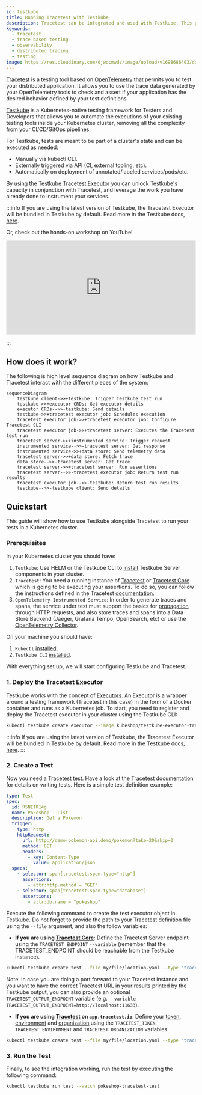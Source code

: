 ```yaml
---
id: testkube
title: Running Tracetest with Testkube
description: Tracetest can be integrated and used with Testkube. This guide shows running Tracetest tests from Testkube.
keywords:
  - tracetest
  - trace-based testing
  - observability
  - distributed tracing
  - testing
image: https://res.cloudinary.com/djwdcmwdz/image/upload/v1698686403/docs/Blog_Thumbnail_14_rsvkmo.jpg
---
```


[Tracetest](https://tracetest.io/) is a testing tool based on [OpenTelemetry](https://opentelemetry.io/) that permits you to test your distributed application. It allows you to use the trace data generated by your OpenTelemetry tools to check and assert if your application has the desired behavior defined by your test definitions.

[Testkube](https://testkube.io/) is a Kubernetes-native testing framework for Testers and Developers that allows you to automate the executions of your existing testing tools inside your Kubernetes cluster, removing all the complexity from your CI/CD/GitOps pipelines.

For Testkube, tests are meant to be part of a cluster's state and can be executed as needed:

- Manually via kubectl CLI.
- Externally triggered via API (CI, external tooling, etc).
- Automatically on deployment of annotated/labeled services/pods/etc.

By using the [Testkube Tracetest Executor](https://github.com/kubeshop/testkube-executor-tracetest) you can unlock Testkube's capacity in conjunction with Tracetest, and leverage the work you have already done to instrument your services.

:::info
If you are using the latest version of Testkube, the Tracetest Executor will be bundled in Testkube by default. Read more in the Testkube docs, [here](https://docs.testkube.io/test-types/executor-tracetest/).

Or, check out the hands-on workshop on YouTube!

<iframe width="100%" height="250" src="https://www.youtube.com/embed/nAp3zYgykok" title="YouTube video player" frameborder="0" allow="accelerometer; autoplay; clipboard-write; encrypted-media; gyroscope; picture-in-picture; web-share" allowfullscreen></iframe>

:::

## How does it work?

The following is high level sequence diagram on how Testkube and Tracetest interact with the different pieces of the system:

```mermaid
sequenceDiagram
    testkube client->>+testkube: Trigger Testkube test run
    testkube->>+executor CRDs: Get executor details
    executor CRDs-->>-testkube: Send details
    testkube->>+tracetest executor job: Schedules execution
    tracetest executor job->>+tracetest executor job: Configure Tracetest CLI
    tracetest executor job->>+tracetest server: Executes the Tracetest test run
    tracetest server->>+instrumented service: Trigger request
    instrumented service-->>-tracetest server: Get response
    instrumented service->>+data store: Send telemetry data
    tracetest server->>+data store: Fetch trace
    data store-->>-tracetest server: Get trace
    tracetest server->>+tracetest server: Run assertions
    tracetest server-->>-tracetest executor job: Return test run results
    tracetest executor job-->>-testkube: Return test run results
    testkube-->>-testkube client: Send details
```

## Quickstart

This guide will show how to use Testkube alongside Tracetest to run your tests in a Kubernetes cluster.

### Prerequisites

In your Kubernetes cluster you should have:

1. `Testkube`: Use HELM or the Testkube CLI to [install](https://kubeshop.github.io/testkube/installing) Testkube Server components in your cluster.
2. `Tracetest`: You need a running instance of [Tracetest](https://docs.tracetest.io/getting-started/installation/) or [Tracetest Core](https://docs.tracetest.io/core/getting-started/installation/) which is going to be executing your assertions. To do so, you can follow the instructions defined in the Tracetest [documentation](https://docs.tracetest.io/getting-started/overview).
3. `OpenTelemetry Instrumented Service`: In order to generate traces and spans, the service under test must support the basics for [propagation](https://opentelemetry.io/docs/reference/specification/context/api-propagators/) through HTTP requests, and also store traces and spans into a Data Store Backend (Jaeger, Grafana Tempo, OpenSearch, etc) or use the [OpenTelemetry Collector](https://docs.tracetest.io/configuration/overview#using-tracetest-without-a-trace-data-store).

On your machine you should have:

1. `Kubectl` [installed](https://kubernetes.io/docs/tasks/tools/).
2. `Testkube CLI` [installed](https://kubeshop.github.io/testkube/installing#1-installing-the-testkube-cli).

With everything set up, we will start configuring Testkube and Tracetest.

### 1. Deploy the Tracetest Executor

Testkube works with the concept of [Executors](https://kubeshop.github.io/testkube/test-types/executor-custom). An Executor is a wrapper around a testing framework (Tracetest in this case) in the form of a Docker container and runs as a Kubernetes job. To start, you need to register and deploy the Tracetest executor in your cluster using the Testkube CLI:

```bash
kubectl testkube create executor --image kubeshop/testkube-executor-tracetest:latest --types "tracetest/test" --name tracetest-executor --icon-uri icon --content-type string --content-type file-uri
```

:::info
If you are using the latest version of Testkube, the Tracetest Executor will be bundled in Testkube by default. Read more in the Testkube docs, [here](https://docs.testkube.io/test-types/executor-tracetest/).
:::

### 2. Create a Test

Now you need a Tracetest test. Have a look at the [Tracetest documentation](https://docs.tracetest.io/cli/creating-tests) for details on writing tests. Here is a simple test definition example:

```yaml
type: Test
spec:
  id: R5NITR14g
  name: Pokeshop - List
  description: Get a Pokemon
  trigger:
    type: http
    httpRequest:
      url: http://demo-pokemon-api.demo/pokemon?take=20&skip=0
      method: GET
      headers:
        - key: Content-Type
          value: application/json
  specs:
    - selector: span[tracetest.span.type="http"]
      assertions:
        - attr:http.method = "GET"
    - selector: span[tracetest.span.type="database"]
      assertions:
        - attr:db.name = "pokeshop"
```

Execute the following command to create the test executor object in Testkube. Do not forget to provide the path to your Tracetest definition file using the `--file` argument, and also the follow variables:
- **If you are using [Tracetest Core](https://docs.tracetest.io/core/getting-started/installation/)**: Define the Tracetest Server endpoint using the `TRACETEST_ENDPOINT` `--variable` (remember that the TRACETEST_ENDPOINT should be reachable from the Testkube instance).

```bash
kubectl testkube create test --file my/file/location.yaml --type "tracetest/test" --name pokeshop-tracetest-test --variable TRACETEST_ENDPOINT=http://tracetest
```

Note: In case you are doing a port forward to your Tracetest instance and you want to have the correct Tracetest URL in your results printed by the Testkube output, you can also provide an optional `TRACETEST_OUTPUT_ENDPOINT` variable (e.g. `--variable TRACETEST_OUTPUT_ENDPOINT=http://localhost:11633`).

- **If you are using [Tracetest](https://docs.tracetest.io/getting-started/installation/) on `app.tracetest.io`**: Define your [token](../concepts/environment-token.mdx), [environment](../concepts/environments.mdx) and [organization](../concepts/organizations.mdx) using the `TRACETEST_TOKEN`, `TRACETEST_ENVIRONMENT` and `TRACETEST_ORGANIZATION` variables

```bash
kubectl testkube create test --file my/file/location.yaml --type "tracetest/test" --name pokeshop-tracetest-test --variable TRACETEST_TOKEN=your-token --variable TRACETEST_ENVIRONMENT=your-environment-id --variable TRACETEST_ORGANIZATION=your-organization-id
```

### 3. Run the Test

Finally, to see the integration working, run the test by executing the following command:

```bash
kubectl testkube run test --watch pokeshop-tracetest-test
```
